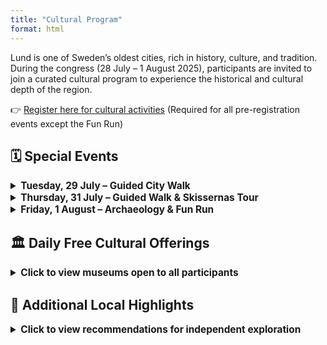 ```yaml
---
title: "Cultural Program"
format: html
---
```


Lund is one of Sweden’s oldest cities, rich in history, culture, and tradition. During the congress (28 July – 1 August 2025), participants are invited to join a curated cultural program to experience the historical and cultural depth of the region.

👉 [Register here for cultural activities](https://registration.invajo.com/95c54a9f-a2a1-4f76-94f5-7f81ce5aacc2?page=00cc0dfd-5380-49ae-9016-80f710a44290) (Required for all pre-registration events except the Fun Run)



## 🗓️ Special Events

<details>
<summary style="font-size: 1.1em; font-weight: bold; cursor: pointer;">Tuesday, 29 July – Guided City Walk</summary>

- **Time:** 18:00–19:30  
- **Meeting Point:** Outside AF-Borgen (main conference venue)  
- A walking tour through Lund’s medieval streets. Includes Lund Cathedral, university landmarks, and historical sites.  
- *Pre-registration required. Limited spaces. Fee: SEK 80*

</details>

<details>
<summary style="font-size: 1.1em; font-weight: bold; cursor: pointer;">Thursday, 31 July – Guided Walk & Skissernas Tour</summary>

**Guided City Walk of Lund (Second Route)**  
- **Time:** 18:00–19:30  
- **Meeting Point:** Outside AF-Borgen (main conference venue)  
- Alternative route to explore new corners of historic Lund.  
- *Pre-registration required. Limited spaces. Fee: SEK 80*

**Skissernas Museum Tour**  
- **Time:** 18:00–19:00  
- **Location:** Finngatan 2, Lund  
- Discover how public artworks are conceptualized and produced.  
- *Pre-registration required. Limited spaces. Fee: SEK 100*

</details>

<details>
<summary style="font-size: 1.1em; font-weight: bold; cursor: pointer;">Friday, 1 August – Archaeology & Fun Run</summary>

**Archaeological Experience at Uppåkra**  
- **Time:** 09:00–12:00 (approximate)  
- **Location:** Uppåkra Archaeological Centre (transport from central Lund at 09:00, exact location TBA)  
- Guided visit + optional hands-on digging at one of Scandinavia’s most significant Iron Age sites.  
- *Pre-registration required. Limited spaces. Fee: SEK 280*

**WEHC Fun Run**  
- **Time:** Meet at 16:45 for a 17:00 start  
- **Meeting Point:** AF-Borgen  
- A 6km scenic loop through Sankt Hans Backar, ending at Inferno bar for a casual gathering.  
- *All levels welcome. Registration required.*

📍 **Route Map**  
<iframe src="https://onthegomap.com/?m=r&u=km&w%5B%5D=Routes+may+not+be+suitable+for+public+use.&c%5B%5D=Route+data+%C2%A92025+On+The+Go+Map%2C+OpenStreetMap+Contributors&d=6000&f=04fcaea033&n=1&dm=1&context=share&r2=iz~pAWZnm2En1A9Y1Z1577N1P4X18HA3C2EFD9311n13D210985CPa1l123C1g19612301k10q280Bo3Ca3Ai24s12q22K2E2C2C0A2O14069s1B60W15G3e1b1s1d1W1b1KLMRk2~2IJG52345CN6J87A222KDI9EFE0o8d9QHA580e1TMHID_1j1W2f1y1b13HE7AF2A19gBj8C6A2E9E9G9ADu1b1q2X2a3n1e3Tc15w11K0m24e30A2664QE3O9C3673L4M40Q6IK6P8FW2a2QAc27g5h1W2B8464Uw1q1s2a2i4o1m3EOQY1AX15Na2v2s3f3m1f1MJLKg2g5Y2u44A26x2y35Ib1e173NOHAN0b2L716u22g3D0X21J9TBNj2n1b3d1b259r1d2b1VD3NBp3Fh2h1PFR7R8n1e3DGLSx1a1b2w1l1i10201j1t1b2p2f1t1NX1Nj1Pz37f1Jb3Jb3L4R6NAB4v2s1t1m1n1g1JCZ1S54D6Me3E_24k2F24k110202y23k2Z1i97y1DW94eC0OF1515e29W2t2d1TDTBRBJ9~1R4HF7L91K7111D5r2d1F7F5z2d1J7F5f2X1F5J7t1PPBPBH7RDh1H51H5N8Dh2Hr2Lz212599j1Fd11D9P1396D95FBGB4X1e1X3s35JVc1r1e1d1c1F4V650r1C5A30N291B0P3J1p21r11h23Z39n3B0Cb13j13j100214520K" width="800" height="600" frameborder="0" marginheight="0" marginwidth="0">
Loading...
</iframe>

📝 **Sign-up Form**  
<iframe src="https://docs.google.com/forms/d/e/1FAIpQLSecQ0ZsTJzPOKtmsfn1QZr5M5kYpgysQ18dcec0K58ysuNbVA/viewform?usp=dialog" width="100%" height="700" frameborder="0" marginheight="0" marginwidth="0">
Loading...
</iframe>

</details>

## 🏛️ Daily Free Cultural Offerings {#daily-free-cultural-offerings-28-july--1-august}

<details>
<summary style="font-size: 1.1em; font-weight: bold; cursor: pointer;">Click to view museums open to all participants</summary>

### Kulturen Open-Air Museum  
- **Location:** Tegnérsplatsen 6, Lund  
- **Open:** Daily  
- **Admission:** Free for WEHC participants  
- Sweden’s cultural history, historic buildings, and gardens.

### Skissernas Museum  
- **Location:** Finngatan 2, Lund  
- **Open:** Tuesday–Sunday 11:00–17:00  
- **Admission:** Free for WEHC participants  
- World's largest collection of sketches/models for public art.

### Historiska Museet (Lund University Museum)  
- **Location:** Krafts torg 1 (next to Lund Cathedral)  
- **Open:** Tuesday–Sunday 12:00–17:00  
- **Admission:** Free for WEHC participants  
- Archaeological collections, medieval exhibits, and university history.

</details>

## 🌿 Additional Local Highlights {#additional-local-highlights}
<details>
<summary style="font-size: 1.1em; font-weight: bold; cursor: pointer;">Click to view recommendations for independent exploration</summary>

### Lund Cathedral  
A Romanesque cathedral built in the early 1100s, Lund Cathedral is one of Scandinavia’s oldest and most significant religious buildings. The crypt, with its carved stone pillars, and the medieval astronomical clock are highlights of any visit.

### Botanical Gardens  
Located near the conference venues, Lund’s Botanical Gardens are open daily and free to enter. With more than 7,000 species and beautifully arranged walking paths, it's an ideal place to relax or take a mindful stroll between sessions.

### Streets of Lund  
Lund’s historic city centre is best explored on foot. Wander cobbled alleys, pass by centuries-old houses, and enjoy the atmosphere around university squares and quiet courtyards. Cafés and bookstores line the walkways, offering plenty of opportunities to pause.

</details>

